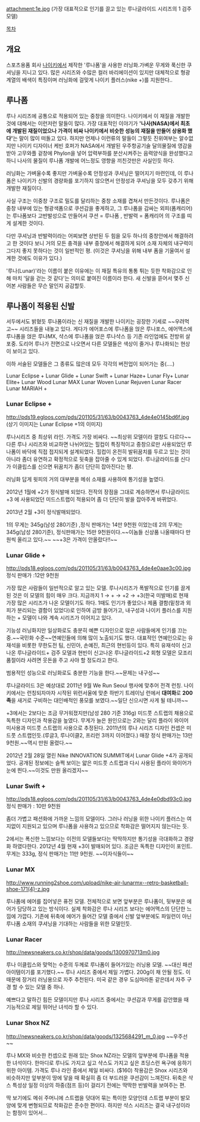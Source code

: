 attachment:1e.jpg
(가장 대표적으로 인기를 끌고 있는 루나글라이드 시리즈의 1 검주모델)

[[목차]]
== 개요 ==
스포츠용품 회사 [[나이키]]에서 제작한 '루나폼'을 사용한 러닝화.가벼운 무게와 푹신한 쿠셔닝을 지니고 있다. 많은 시리즈와 수많은 컬러 바리에이션이 있지만 대체적으로 형광 계열의 배색이 특징이며 러닝화에 걸맞게 나이키 플러스(nike +)를 지원한다..

== 루나폼 ==
루나 시리즈에 공통으로 적용되어 있는 중창을 의미한다. 나이키에서 이 재질을 개발한것에 대해서는 이런저런 말들이 많다. 가장 대표적인 이야기가 ''''나사(NASA)에서 최초에 개발된 재질이었으나 가격이 비싸 나이키에서 비슷한 성능의 재질을 만들어 상용화 했다' '''는 말이 많이 떠돌고 있다. 하지만 언제나 이런류의 말들이 그렇듯 진위여부는 알수없지만 나이키 디자이너 케빈 호퍼가 NASA에서 개발된 우주항공기술 달의물질에 영감을 받아 고무와플 겉창에 Phylon을 넣어 압력부하를 분산시켜주는 음력양식을 완성했다고 하니 나사의 물질이 루나폼 개발에 어느정도 영향을 끼친것만은 사실인듯 하다.

러닝화는 가벼울수록 좋지만 가벼울수록 안정성과 쿠셔닝은 떨어지기 마련인데, 이 루나폼은 나이키가 신발의 경량화를 포기하지 않으면서 안정성과 쿠셔닝을 모두 갖추기 위해 개발한 재질이다. 

사실 구조는 이중창 구조로 밀도를 달리하는 중창 소재를 겹쳐서 만든것이다. 루나폼은 중창 내부에 있는 형광색폼으로 쿠션감을 좋게하고, 그 루나폼을 감싸는 외피(폼캐리어)는 루나폼보다 고반발성으로 만들어서 쿠션 = 루나폼 , 반발력 = 폼캐리어 의 구조를 띠게 설계한 것이다.

다만 쿠셔닝과 반발력이라는 어찌보면 상반된 두 힘을 모두 하나의 중창안에서 해결하려고 한 것이다 보니 거의 모든 충격을 내부 중창에서 해결하게 되어 소재 자체의 내구력이 그다지 좋지 못하다는 것이 일반적인 평. (이것은 쿠셔닝을 위해 내부 폼을 기울여서 설계한 것에도 이유가 있다.)

'루나(Lunar)'라는 이름이 붙은 이유에는 이 재질 특유의 통통 튀는 듯한 착화감으로 인해 마치 '달을 걷는 것 같다'는 의미로 붙여진 이름이라 한다. 새 신발을 뜯어서 몇주 신어본 사람들은 무슨 말인지 공감할듯.

== 루나폼이 적용된 신발 ==
서두에서도 밝혔듯 루나폼이라는 신 재질을 개발한 나이키는 굉장한 기세로 ~~우려먹고~~ 시리즈들을 내놓고 있다. 게다가 에어포스에 루나폼을 얹은 루나포스, 에어맥스에 루나폼을 얹은 루나MX, 샥스에 루나폼을 얹은 루나샥스 등 기존 라인업에도 전방위 살포중. 도리어 루나가 전면으로 나오면서 다른 모델들은 색상이 줄거나 루나화되는 현상이 보이고 있다.

이하 서술된 모델들은 그 종류도 많은데 모두 각각의 버전업이 되어가는 중(....)

Lunar Eclipse +
Lunar Glide +
Lunar Swift +
Lunar Haze+
Lunar Fly+
Lunar Elite+
Lunar Wood
Lunar MAX
Lunar Woven
Lunar Rejuven
Lunar Racer
Lunar MARIAH +

=== Lunar Eclipse + ===
http://pds19.egloos.com/pds/201105/31/63/b0043763_4de4e0145bd6f.jpg
(상기 이미지는 Lunar Eclipse +1의 이미지)

루나시리즈 중 최상위 라인. 가격도 가장 비싸다. ~~최상위 모델이라 깔창도 다르다~~ 다른 루나 시리즈와 비교하면 나뉘어있는 힐컵이 특징적이고 중창으로만 사용되었던 루나폼이 바닥에 직접 접지되게 설계되었다. 힐컵이 온전히 발뒤꿈치를 두르고 있는 것이 아니라 좀더 유연하고 확정적으로 뒷축을 잡아줄 수 있게 되었다. 루나글라이드를 신다가 이클립스를 신으면 뒤꿈치가 좀더 단단히 잡아진다는 평.

러닝화 답게 윗피의 거의 대부분을 메쉬 소재를 사용하여 통기성을 높였다. 

2012년 1월에 +2가 정식발매 되었다. 전작의 장점을 그대로 계승하면서 루나글라이드 +3 에 사용되었던 미드스트랩이 적용되어 좀 더 단단히 발을 잡아주게 바뀌었다.

2013년 2월 +3이 정식발매되었다.

1의 무게는 345g(남성 280기준) ,정식 판매가는 14만 9천원 이었는데 2의 무게는 345g(남성 280기준), 정식판매가는 15만 9천원이다.~~이놈들 신상품 나올때마다 만원씩 올리고 있다.~~ ~~+3은 가격이 안올랐다!!~~

=== Lunar Glide + ===
http://pds18.egloos.com/pds/201105/31/63/b0043763_4de4e0aae3c00.jpg
정식 판매가 :12만 9천원

가장 많은 사람들이 일반적으로 알고 있는 모델. 루나시리즈가 폭발적으로 인기를 끌게 된 것은 이 모델의 힘이 매우 크다. 지금까지 1 → + → +2 → +3(한국 미발매)로 현재 가장 많은 시리즈가 나온 모델이기도 하다. 1때도 인기가 좋았으나 제품 결함(밑창과 외피가 분리되는 결함이 있었다)로 인하여 금방 들어가고, 내구성과 나이키 플러스를 지원하는 + 모델이 나와 계속 시리즈가 이어지고 있다. 

기능성 러닝화지만 일상화로도 충분히 예쁜 디자인으로 많은 사람들에게 인기를 끄는 중.~~국민화 수준~~연예인들에 의해 많이 노출되기도 했다. 대표적인 연예인으로는 유재석을 비롯한 무한도전 팀, 신민아, 손예진, 최근의 현빈등이 있다. 특히 유재석이 신고 나온 루나글라이드+ 검주 모델과 현빈이 신고나온 루나글라이드+2 회형 모델은 모조리 품절이라 사려면 웃돈을 주고 사야 할 정도라고 한다.

범용적인 성능으로 러닝화로도 충분한 기능을 한다.~~문제는 내구성~~

루나글라이드 3은 예상대로 2011년 9월 We Run Seoul 행사에 맞추어 전격 런칭. 나이키에서는 런칭되자마자 시작된 위런서울에 맞춘 하반기 트레이닝 런에서 '''대여화'''로 '''200족'''을 새거로 구비하는 대인배적인 풍모를 보였다.~~일단 신으시면 사게 될 테니까~~

+3에서는 2보다는 조금 무거워졌지만(남성 280 기준 316g) 미드풋 스트랩의 채용으로 독특한 디자인과 착용감을 높였다. 무게가 늘은 원인으로는 2와는 달리 플라이 와이어 미사용과 미드풋 스트랩의 사용으로 추정된다. 2011년의 루나 시리즈 디자인 컨셉은 미드풋 스트랩인듯.(루글3, 루나이클2, 프리런 3까지 이어졌다.) 매장 정식 판매가는 13만 9천원.~~역시 만원 올렸다.~~

2012년 2월 28일 열린 Nike INNOVATION SUMMIT에서 Lunar Glide +4가 공개되었다. 공개된 정보에는 슬쩍 보이는 얇은 미드풋 스트랩과 다시 사용된 플라이 와이어가 눈에 띈다.~~이것도 만원 올리겠지~~

=== Lunar Swift + ===
http://pds18.egloos.com/pds/201105/31/63/b0043763_4de4e0dbd93c0.jpg
정식 판매가 : 10만 9천원

좀더 가볍고 패션화에 가까운 느낌의 모델이다. 그러나 러닝을 위한 나이키 플러스는 여지없이 지원되고 있으며 루나폼을 사용하고 있으므로 착화감은 떨어지지 않는다는 듯.

2에서는 폭신한 느낌보다는 이전의 모델들보다는 딱딱하지만 통기성을 극대화하고 경량화 하였다한다. 2012년 4월 현재 +3이 발매되어 있다. 조금은 독특한 디자인이 포인트. 무게는 333g, 정식 판매가는 11만 9천원. ~~이자식들이~~

=== Lunar MX ===
http://www.running2shoe.com/upload/nike-air-lunarmx--retro-basketball-shoe-171(4)-z.jpg

루나폼에 에어를 집어넣은 퓨전 모델. 전체적으로 보면 앞부분은 루나폼이, 뒷부분은 에어가 담당하고 있는 방식이다. 실제 착화감은 루나 시리즈 보다는 에어맥스의 단단한 느낌에 가깝다. 기존에 뒤축에 에어가 들어간 모델 중에서 신발 앞부분에도 파일런이 아닌 루나폼 소재의 쿠셔닝을 기대하는 사람들을 위한 모델인듯.

=== Lunar Racer ===
http://newsneakers.co.kr/shop/data/goods/1300970713m0.jpg

루나 이클립스와 맞먹는 수준의 두께로 루나폼이 들어가있는 러닝용 모델. ~~대신 패션 아이템이기를 포기했다.~~ 루나 시리즈 중에서 제일 가볍다. 200g이 채 안될 정도. 이 때문에 장거리 러닝용으로 자주 추천된다. 미국 같은 경우 도심마라톤 같은데서 자주 구경 할 수 있는 모델 중 하나.

예쁘다고 말하긴 힘든 모델이지만 루나 시리즈 중에서는 쿠션감과 무게를 감안했을 때 기능적으로 제일 뛰어난 녀석라 할 수 있다.

=== Lunar Shox NZ ===
http://newsneakers.co.kr/shop/data/goods/1325684291_m_0.jpg
~~우주선~~

루나 MX와 비슷한 컨셉으로 원래 있는 Shox NZ라는 모델의 앞부분에 루나폼을 적용한 녀석이다. 한마디로 루나도 가지고 싶고 샥스도 가지고 싶은 초딩스런 욕구에 응하기 위한 아이템. 가격도 루나 라인 중에서 제일 비싸다. ($160) 착용감은 Shox 시리즈와 비슷하지만 앞부분이 땅에 닿을 때 확실히 좀 더 부드러운 쿠션감이 느껴진다. 뒤축은 샥스 특성상 일정 이상의 하중(점프 등)이 걸리기 전에는 딱딱한 반발력을 보여주는 편.

딱 보기에도 메쉬 주머니에 스트랩을 덧대어 묶는 특이한 모양인데 스트랩 부분이 발모양에 맞게 변형되므로 착화감은 준수한 편이다. 하지만 샥스 시리즈는 결국 내구성이라는 함정이 있어서...
